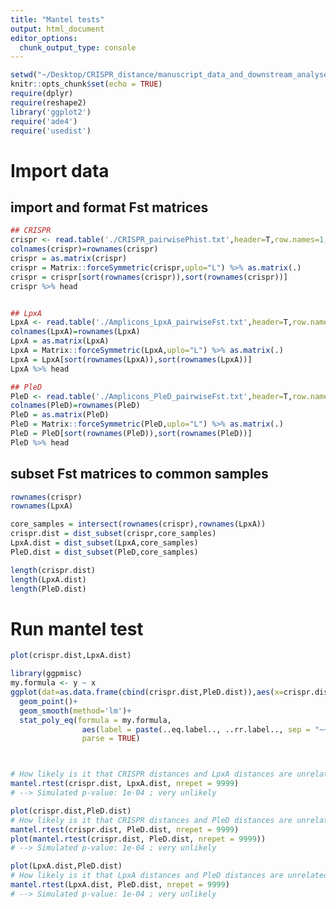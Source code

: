 ```yaml
---
title: "Mantel tests"
output: html_document
editor_options: 
  chunk_output_type: console
---
```


```r
setwd("~/Desktop/CRISPR_distance/manuscript_data_and_downstream_analyses_scripts")
knitr::opts_chunk$set(echo = TRUE)
require(dplyr)
require(reshape2)
library('ggplot2')
require('ade4')
require('usedist')
```

# Import data
## import and format Fst matrices
```r
## CRISPR
crispr <- read.table('./CRISPR_pairwisePhist.txt',header=T,row.names=1,sep='\t') 
colnames(crispr)=rownames(crispr)
crispr = as.matrix(crispr)
crispr = Matrix::forceSymmetric(crispr,uplo="L") %>% as.matrix(.)
crispr = crispr[sort(rownames(crispr)),sort(rownames(crispr))]
crispr %>% head


## LpxA
LpxA <- read.table('./Amplicons_LpxA_pairwiseFst.txt',header=T,row.names = 1,sep='\t')
colnames(LpxA)=rownames(LpxA)
LpxA = as.matrix(LpxA)
LpxA = Matrix::forceSymmetric(LpxA,uplo="L") %>% as.matrix(.)
LpxA = LpxA[sort(rownames(LpxA)),sort(rownames(LpxA))]
LpxA %>% head

## PleD
PleD <- read.table('./Amplicons_PleD_pairwiseFst.txt',header=T,row.names = 1,sep='\t')
colnames(PleD)=rownames(PleD)
PleD = as.matrix(PleD)
PleD = Matrix::forceSymmetric(PleD,uplo="L") %>% as.matrix(.)
PleD = PleD[sort(rownames(PleD)),sort(rownames(PleD))]
PleD %>% head

```
## subset Fst matrices to common samples
```r

rownames(crispr)
rownames(LpxA)

core_samples = intersect(rownames(crispr),rownames(LpxA))
crispr.dist = dist_subset(crispr,core_samples)
LpxA.dist = dist_subset(LpxA,core_samples)
PleD.dist = dist_subset(PleD,core_samples)

length(crispr.dist)
length(LpxA.dist)
length(PleD.dist)
```
# Run mantel test
```r
plot(crispr.dist,LpxA.dist)

library(ggpmisc)
my.formula <- y ~ x
ggplot(dat=as.data.frame(cbind(crispr.dist,PleD.dist)),aes(x=crispr.dist, y=PleD.dist))+
  geom_point()+
  geom_smooth(method='lm')+
  stat_poly_eq(formula = my.formula, 
                aes(label = paste(..eq.label.., ..rr.label.., sep = "~~~")), 
                parse = TRUE)



# How likely is it that CRISPR distances and LpxA distances are unrelated?
mantel.rtest(crispr.dist, LpxA.dist, nrepet = 9999)
# --> Simulated p-value: 1e-04 ; very unlikely

plot(crispr.dist,PleD.dist)
# How likely is it that CRISPR distances and PleD distances are unrelated?
mantel.rtest(crispr.dist, PleD.dist, nrepet = 9999)
plot(mantel.rtest(crispr.dist, PleD.dist, nrepet = 9999))
# --> Simulated p-value: 1e-04 ; very unlikely

plot(LpxA.dist,PleD.dist)
# How likely is it that LpxA distances and PleD distances are unrelated?
mantel.rtest(LpxA.dist, PleD.dist, nrepet = 9999)
# --> Simulated p-value: 1e-04 ; very unlikely

```